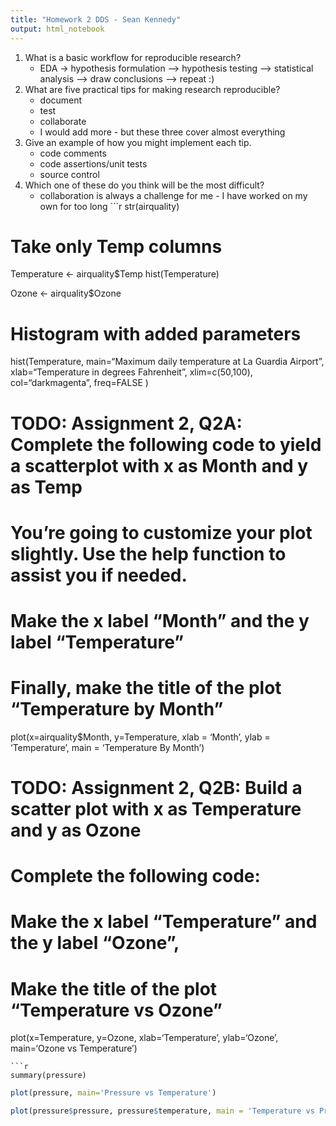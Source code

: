 ```yaml
---
title: "Homework 2 DDS - Sean Kennedy"
output: html_notebook
---
```


1. What is a basic workflow for reproducible research?
    + EDA -> hypothesis formulation --> hypothesis testing --> statistical analysis --> draw conclusions --> repeat :) 
2. What are five practical tips for making research reproducible?
    + document
    + test
    + collaborate
    + I would add more - but these three cover almost everything
3. Give an example of how you might implement each tip.
    + code comments
    + code assertions/unit tests
    + source control
4. Which one of these do you think will be the most difficult?
    + collaboration is always a challenge for me - I have worked on my own for too long
```r
str(airquality)

# Take only Temp columns
Temperature <- airquality$Temp
hist(Temperature)

Ozone <- airquality$Ozone

# Histogram with added parameters
hist(Temperature,
     main="Maximum daily temperature at La Guardia Airport",
     xlab="Temperature in degrees Fahrenheit",
     xlim=c(50,100),
     col="darkmagenta",
     freq=FALSE
)

# TODO: Assignment 2, Q2A: Complete the following code to yield a scatterplot with x as Month and y as Temp
# You're going to customize your plot slightly.  Use the help function to assist you if needed.
# Make the x label "Month" and the y label "Temperature"
# Finally, make the title of the plot "Temperature by Month" 
plot(x=airquality$Month, y=Temperature, xlab = 'Month', ylab = 'Temperature', main = 'Temperature By Month')


# TODO: Assignment 2, Q2B: Build a scatter plot with x as Temperature and y as Ozone 
# Complete the following code:
# Make the x label "Temperature" and the y label "Ozone",
# Make the title of the plot "Temperature vs Ozone"
plot(x=Temperature, y=Ozone, xlab='Temperature', ylab='Ozone', main='Ozone vs Temperature')
```
```r
summary(pressure)
```

```r
plot(pressure, main='Pressure vs Temperature')
```
```r
plot(pressure$pressure, pressure$temperature, main = 'Temperature vs Pressure', xlab='Pressure', ylab='Temperature')
```
